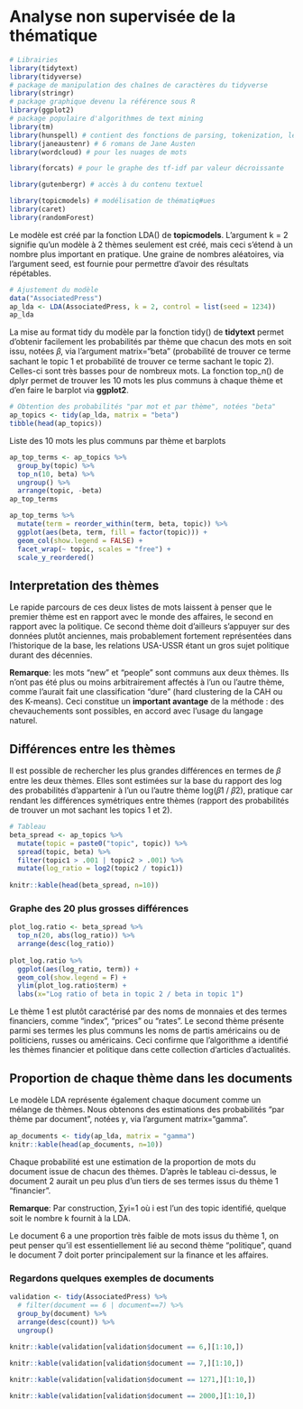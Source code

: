 # Analyse non supervisée de la thématique

```r
# Librairies 
library(tidytext) 
library(tidyverse)
# package de manipulation des chaînes de caractères du tidyverse 
library(stringr)  
# package graphique devenu la référence sous R 
library(ggplot2)  
# package populaire d'algorithmes de text mining 
library(tm)  
library(hunspell) # contient des fonctions de parsing, tokenization, lemmatisation... 
library(janeaustenr) # 6 romans de Jane Austen 
library(wordcloud) # pour les nuages de mots 

library(forcats) # pour le graphe des tf-idf par valeur décroissante 

library(gutenbergr) # accès à du contenu textuel 

library(topicmodels) # modélisation de thématiq#ues
library(caret)
library(randomForest)
```

Le modèle est créé par la fonction LDA() de **topicmodels**. L'argument k = 2 signifie qu'un modèle à 2 thèmes seulement est créé, mais ceci s'étend à un nombre plus important en pratique. Une graine de nombres aléatoires, via l'argument seed, est fournie pour permettre d'avoir des résultats répétables. 

```r
# Ajustement du modèle 
data("AssociatedPress") 
ap_lda <- LDA(AssociatedPress, k = 2, control = list(seed = 1234)) 
ap_lda 
```

La mise au format tidy du modèle par la fonction tidy() de **tidytext** permet d'obtenir facilement les probabilités par thème que chacun des mots en soit issu, notées 𝛽, via l'argument matrix="beta" (probabilité de trouver ce terme sachant le topic 1 et probabilité de trouver ce terme sachant le topic 2). Celles-ci sont très basses pour de nombreux mots. La fonction top_n() de dplyr permet de trouver les 10 mots les plus communs à chaque thème et d'en faire le barplot via **ggplot2**. 

```r
# Obtention des probabilités "par mot et par thème", notées "beta" 
ap_topics <- tidy(ap_lda, matrix = "beta") 
tibble(head(ap_topics)) 
```

Liste des 10 mots les plus communs par thème et barplots 

```r
ap_top_terms <- ap_topics %>% 
  group_by(topic) %>% 
  top_n(10, beta) %>% 
  ungroup() %>% 
  arrange(topic, -beta) 
ap_top_terms
```

```r
ap_top_terms %>% 
  mutate(term = reorder_within(term, beta, topic)) %>% 
  ggplot(aes(beta, term, fill = factor(topic))) + 
  geom_col(show.legend = FALSE) + 
  facet_wrap(~ topic, scales = "free") + 
  scale_y_reordered()
```

## Interpretation des thèmes

Le rapide parcours de ces deux listes de mots laissent à penser que le premier thème est en rapport avec le monde des affaires, le second en rapport avec la politique. Ce second thème doit d'ailleurs s'appuyer sur des données plutôt anciennes, mais probablement fortement représentées dans l'historique de la base, les relations USA-USSR étant un gros sujet politique durant des décennies.  

**Remarque**: les mots "new" et "people" sont communs aux deux thèmes. Ils n'ont pas été plus ou moins arbitrairement affectés à l'un ou l'autre thème, comme l'aurait fait une classification "dure" (hard clustering de la CAH ou des K-means). Ceci constitue un **important avantage** de la méthode : des chevauchements sont possibles, en accord avec l'usage du langage naturel. 

## Différences entre les thèmes

Il est possible de rechercher les plus grandes différences en termes de 𝛽 entre les deux thèmes. Elles sont estimées sur la base du rapport des log des probabilités d'appartenir à l'un ou l'autre thème log(𝛽1 / 𝛽2), pratique car rendant les différences symétriques entre thèmes (rapport des probabilités de trouver un mot sachant les topics 1 et 2). 

```r
# Tableau 
beta_spread <- ap_topics %>% 
  mutate(topic = paste0("topic", topic)) %>% 
  spread(topic, beta) %>% 
  filter(topic1 > .001 | topic2 > .001) %>% 
  mutate(log_ratio = log2(topic2 / topic1)) 
 
knitr::kable(head(beta_spread, n=10)) 
```

### Graphe des 20 plus grosses différences

```r
plot_log.ratio <- beta_spread %>% 
  top_n(20, abs(log_ratio)) %>% 
  arrange(desc(log_ratio))  
 
plot_log.ratio %>% 
  ggplot(aes(log_ratio, term)) + 
  geom_col(show.legend = F) + 
  ylim(plot_log.ratio$term) + 
  labs(x="Log ratio of beta in topic 2 / beta in topic 1")
```

Le thème 1 est plutôt caractérisé par des noms de monnaies et des termes financiers, comme "index", "prices" ou "rates". Le second thème présente parmi ses termes les plus communs les noms de partis américains ou de politiciens, russes ou américains. Ceci confirme que l'algorithme a identifié les thèmes financier et politique dans cette collection d'articles d'actualités. 

## Proportion de chaque thème dans les documents

Le modèle LDA représente également chaque document comme un mélange de thèmes. Nous obtenons des estimations des probabilités "par thème par document", notées 𝛾, via l'argument matrix="gamma". 

```r
ap_documents <- tidy(ap_lda, matrix = "gamma") 
knitr::kable(head(ap_documents, n=10)) 
```

Chaque probabilité est une estimation de la proportion de mots du document issue de chacun des thèmes. D'après le tableau ci-dessus, le document 2 aurait un peu plus d'un tiers de ses termes issus du thème 1 "financier".

**Remarque**: Par construction, ∑𝛾i=1 où i est l'un des topic identifié, quelque soit le nombre k fournit à la LDA. 

Le document 6 a une proportion très faible de mots issus du thème 1, on peut penser qu'il est essentiellement lié au second thème "politique", quand le document 7 doit porter principalement sur la finance et les affaires. 

### Regardons quelques exemples de documents

```r
validation <- tidy(AssociatedPress) %>% 
  # filter(document == 6 | document==7) %>% 
  group_by(document) %>% 
  arrange(desc(count)) %>% 
  ungroup() 
 
knitr::kable(validation[validation$document == 6,][1:10,]) 
```

```r
knitr::kable(validation[validation$document == 7,][1:10,]) 
```

```r
knitr::kable(validation[validation$document == 1271,][1:10,]) 
```

```r
knitr::kable(validation[validation$document == 2000,][1:10,]) 
```
